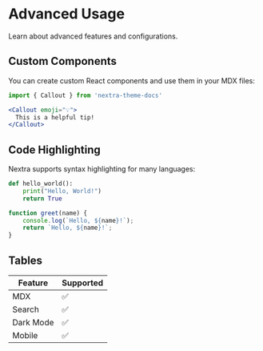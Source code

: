 # Advanced Usage

Learn about advanced features and configurations.

## Custom Components

You can create custom React components and use them in your MDX files:

```jsx
import { Callout } from 'nextra-theme-docs'

<Callout emoji="💡">
  This is a helpful tip!
</Callout>
```

## Code Highlighting

Nextra supports syntax highlighting for many languages:

```python
def hello_world():
    print("Hello, World!")
    return True
```

```javascript
function greet(name) {
    console.log(`Hello, ${name}!`);
    return `Hello, ${name}!`;
}
```

## Tables

| Feature | Supported |
|---------|-----------|
| MDX | ✅ |
| Search | ✅ |
| Dark Mode | ✅ |
| Mobile | ✅ |
